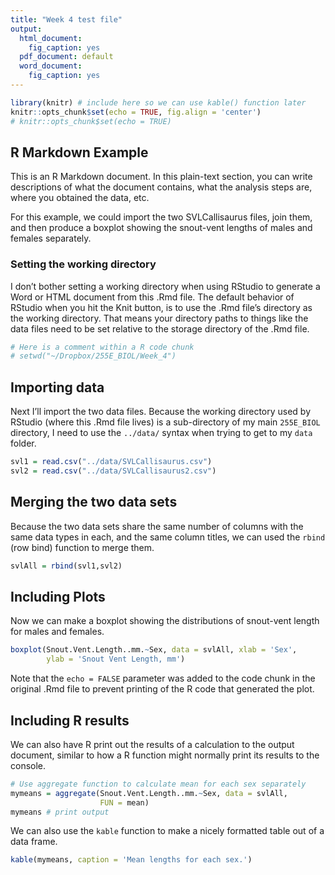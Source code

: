 ```yaml
---
title: "Week 4 test file"
output:
  html_document:
    fig_caption: yes
  pdf_document: default
  word_document:
    fig_caption: yes
---
```


```r
library(knitr) # include here so we can use kable() function later
knitr::opts_chunk$set(echo = TRUE, fig.align = 'center')
# knitr::opts_chunk$set(echo = TRUE)
```

## R Markdown Example

This is an R Markdown document. In this plain-text section, you can write 
descriptions of what the document contains, what the analysis steps are, where
you obtained the data, etc. 

For this example, we could import the two SVLCallisaurus files, join them, 
and then produce a boxplot showing the snout-vent lengths of males and 
females separately. 


### Setting the working directory
<!-- Here is a markdown-style (html-style) comment -->
I don't bother setting a working directory when using RStudio to 
generate a Word or HTML document from this .Rmd file. The default
behavior of RStudio when you hit the Knit button, is to use the
.Rmd file's directory as the working directory. That means your 
directory paths to things like the data files need to be set 
relative to the storage directory of the .Rmd file. 
```r
# Here is a comment within a R code chunk
# setwd("~/Dropbox/255E_BIOL/Week_4")
```

## Importing data
Next I'll import the two data files. Because the working directory used by RStudio (where this .Rmd file lives) is a sub-directory of my main `255E_BIOL` directory, I need to use the 
`../data/` syntax when trying to get to my `data` folder. 

```r
svl1 = read.csv("../data/SVLCallisaurus.csv")
svl2 = read.csv("../data/SVLCallisaurus2.csv")
```

## Merging the two data sets
Because the two data sets share the same number of columns with the same 
data types in each, and the same column titles, we can used the `rbind` 
(row bind)
function to merge them.

```r
svlAll = rbind(svl1,svl2)
```

## Including Plots
Now we can make a boxplot showing the distributions of snout-vent length
for males and females.

```r
boxplot(Snout.Vent.Length..mm.~Sex, data = svlAll, xlab = 'Sex',
        ylab = 'Snout Vent Length, mm')
```

Note that the `echo = FALSE` parameter was added to the code chunk in the
original .Rmd file to prevent 
printing of the R code that generated the plot.

## Including R results
We can also have R print out the results of a calculation to the output 
document, similar to how a R function might normally print its results to 
the console.
```r
# Use aggregate function to calculate mean for each sex separately
mymeans = aggregate(Snout.Vent.Length..mm.~Sex, data = svlAll, 
                    FUN = mean)
mymeans # print output
```

We can also use the `kable` function to make a nicely formatted table out of a 
data frame.

```r
kable(mymeans, caption = 'Mean lengths for each sex.')
```


